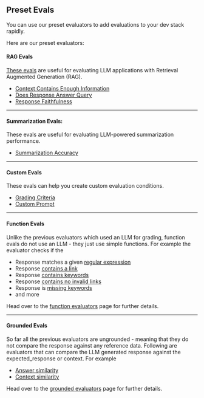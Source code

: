 ## Preset Evals

You can use our preset evaluators to add evaluations to your dev stack rapidly.

Here are our preset evaluators:

#### RAG Evals

[These evals](/evals/preset_evals/rag_evals) are useful for evaluating LLM applications with Retrieval Augmented Generation (RAG).

- [Context Contains Enough Information](/evals/preset_evals/ccei)
- [Does Response Answer Query](/evals/preset_evals/draq)
- [Response Faithfulness](/evals/preset_evals/faithfulness)

---

#### Summarization Evals:

These evals are useful for evaluating LLM-powered summarization performance.

- [Summarization Accuracy](/evals/preset_evals/summarization_eval)

---


#### Custom Evals

These evals can help you create custom evaluation conditions.

- [Grading Criteria](/evals/custom_evals#custom-grading-criteria-easy)
- [Custom Prompt](/evals/custom_evals#llm-evaluator-with-a-completely-custom-prompt)

---

#### Function Evals

Unlike the previous evaluators which used an LLM for grading, function evals do not use an LLM - they just use simple functions. For example the evaluator checks if the 

- Response matches a given [regular expression](/evals/preset_evals/function_evals#regex)
- Response [contains a link](/evals/preset_evals/function_evals#containslink)
- Response [contains keywords](/evals/preset_evals/function_evals#contains-any)
- Response [contains no invalid links](/evals/preset_evals/function_evals#noinvalidlinks)
- Response is [missing keywords](/evals/preset_evals/function_evals#containsall)
- and more

Head over to the [function evaluators](/evals/preset_evals/function_evals) page for further details.

---

#### Grounded Evals

So far all the previous evaluators are ungrounded - meaning that they do not compare the response against any reference data. Following are evaluators that can compare the LLM generated response against the expected_response or context. For example
- [Answer similarity](/evals/preset_evals/grounded_evals#answer_similarity)
- [Context similarity](/evals/preset_evals/grounded_evals#context_similarity)

Head over to the [grounded evaluators](/evals/preset_evals/grounded_evals) page for further details.